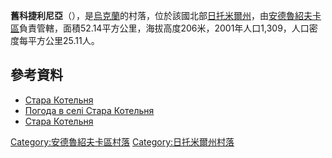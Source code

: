 {{coord|50|6|29|N|28|57|33|E|scale:30000|display=title}}

'''舊科捷利尼亞'''（{{lang-uk|Стара Котельня}}），是[[烏克蘭|烏克蘭]]的村落，位於該國北部[[日托米爾州|日托米爾州]]，由[[安德魯紹夫卡區|安德魯紹夫卡區]]負責管轄，面積52.14平方公里，海拔高度206米，2001年人口1,309，人口密度每平方公里25.11人。

==參考資料==
*[http://w1.c1.rada.gov.ua/pls/z7502/A005?rdat1=25.08.2012&rf7571=8684 Стара Котельня]{{dead link|date=2018年4月 |bot=InternetArchiveBot |fix-attempted=yes }}
* [http://weather.in.ua/ua/zhitomirskaja/24864 Погода в селі Стара Котельня] {{Wayback|url=http://weather.in.ua/ua/zhitomirskaja/24864 |date=20111219122520 }}
* [http://ukrainaincognita.com/kostoly/stara-kotelnya Стара Котельня] {{Wayback|url=http://ukrainaincognita.com/kostoly/stara-kotelnya |date=20200707063753 }}

{{DEFAULTSORT:Стара Котельня}}
[[Category:安德魯紹夫卡區村落|Category:安德魯紹夫卡區村落]]
[[Category:日托米爾州村落|Category:日托米爾州村落]]


{{Zhytomyr-geo-stub}}